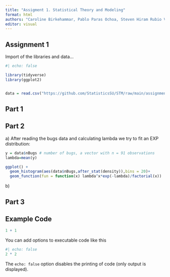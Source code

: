 ```yaml
---
title: "Assigment 1. Statistical Theory and Modeling"
format: html
authors: "Caroline Birkehammar, Pablo Paras Ochoa, Steven Hiram Rubio Vasquez"
editor: visual
---
```


## Assignment 1 

Import of the libraries and data...

```r
#| echo: false

library(tidyverse)
library(ggplot2)


data = read.csv("https://github.com/StatisticsSU/STM/raw/main/assignment/bugs.csv", header = TRUE) 
```

## Part 1 

## Part 2 

a\) After reading the bugs data and calculating lambda we try to fit an EXP distribution:

```r

y = data$nBugs # number of bugs, a vector with n = 91 observations
lambda=mean(y)

ggplot() + 
  geom_histogram(aes(data$nBugs,after_stat(density)),bins = 20)+
  geom_function(fun = function(x) lambda^x*exp(-lambda)/factorial(x)) 
```

b\)

## Part 3

## Example Code

```r
1 + 1
```

You can add options to executable code like this

```r
#| echo: false
2 * 2
```

The `echo: false` option disables the printing of code (only output is displayed).
